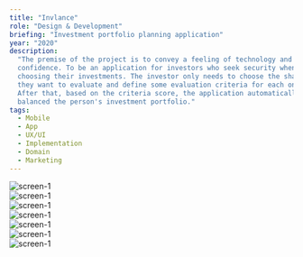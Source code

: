 ```yaml
---
title: "Invlance"
role: "Design & Development"
briefing: "Investment portfolio planning application"
year: "2020"
description:
  "The premise of the project is to convey a feeling of technology and
  confidence. To be an application for investors who seek security when
  choosing their investments. The investor only needs to choose the shares
  they want to evaluate and define some evaluation criteria for each one.
  After that, based on the criteria score, the application automatically
  balanced the person's investment portfolio."
tags:
  - Mobile
  - App
  - UX/UI
  - Implementation
  - Domain
  - Marketing
---
```


<section className="flex items-center bg-[#8A05FF] w-full -mx-4 py-24">
  <div className="relative w-full h-80">
    <Image
      src="/screen-5.png"
      alt="screen-1"
      fill
      style={{ objectFit: "contain" }}
    />
  </div>
  <div className="relative w-full h-80">
    <Image
      src="/screen-6.png"
      alt="screen-1"
      fill
      style={{ objectFit: "contain" }}
    />
  </div>
  <div className="relative w-full h-80">
    <Image
      src="/screen-7.png"
      alt="screen-1"
      fill
      style={{ objectFit: "contain" }}
    />
  </div>
</section>

<section className="flex items-center bg-white w-full -mx-4 py-24">
  <div className="relative w-full h-80">
    <Image
      src="/screen-1.png"
      alt="screen-1"
      fill
      style={{ objectFit: "contain" }}
    />
  </div>
  <div className="relative w-full h-80">
    <Image
      src="/screen-2.png"
      alt="screen-1"
      fill
      style={{ objectFit: "contain" }}
    />
  </div>
</section>

<section className="flex items-center bg-white w-full -mx-4 py-24">
  <div className="relative w-full h-80">
    <Image
      src="/screen-3.png"
      alt="screen-1"
      fill
      style={{ objectFit: "contain" }}
    />
  </div>
  <div className="relative w-full h-80">
    <Image
      src="/screen-4.png"
      alt="screen-1"
      fill
      style={{ objectFit: "contain" }}
    />
  </div>
</section>

